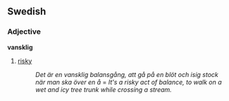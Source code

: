 ==Swedish==
{{sv-adj|vansklig|vanskligt|vansklige|vanskliga|vanskligare|vanskligaste|vanskligaste|vanskligast}}
===Adjective===
'''vansklig'''
#[[risky]]
#:''Det är en vansklig balansgång, att gå på en blöt och isig stock när man ska över en å'' = ''It's a risky act of balance, to walk on a wet and icy tree trunk while crossing a stream.''